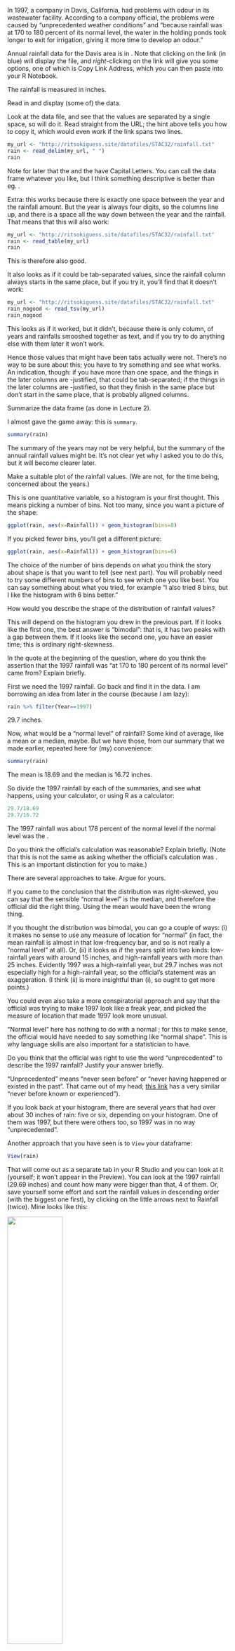 \question In 1997, a company in Davis, California, had problems with
odour in its wastewater facility. According to a company official, the
problems were caused by "unprecedented weather conditions" and "because
rainfall was at 170 to 180 percent of its normal level, the water in
the holding ponds took longer to exit for irrigation, giving it more
time to develop an odour."

Annual rainfall data for the Davis area is in \url{http://ritsokiguess.site/datafiles/STAC32/rainfall.txt}.
Note that clicking on the link (in blue) will display the file, and *right*-clicking on the link will give you some options, one of which is Copy Link Address, which you can then paste into your R Notebook.

The rainfall is
measured in inches.



\bP

  \p Read in and display (some of) the data.
  
  \bS
  

  
  Look at the data file, and see that the values are separated by a
  single space, so \verb=read_delim= will do it. Read straight from
  the URL; the hint above tells you how to copy it, which would even work if the link spans two lines.
    
```r
my_url <- "http://ritsokiguess.site/datafiles/STAC32/rainfall.txt"
rain <- read_delim(my_url, " ")
rain
```

Note for later that the \verb=Year= and the \verb=Rainfall= have
Capital Letters. You can call the data frame whatever you like, but I
think something descriptive is better than eg.\ \verb=mydata=.



Extra: this works because there is exactly one space between the year and the
rainfall amount. But the year is always four digits, so the columns
line up, and there is a space all the way down between the year and
the rainfall. That means that this will also work: 

```r
my_url <- "http://ritsokiguess.site/datafiles/STAC32/rainfall.txt"
rain <- read_table(my_url)
rain
```


This is therefore also good.

It also looks as if it could be tab-separated values, since the rainfall
column always starts in the same place, but if you try it, you'll find
that it doesn't work:

```r
my_url <- "http://ritsokiguess.site/datafiles/STAC32/rainfall.txt"
rain_nogood <- read_tsv(my_url)
rain_nogood
```


This looks as if it worked, but it didn't, because there is only
\emph{one} column, of years and rainfalls smooshed together as text,
and if you try to do anything else with them later it won't work.

Hence those values that might have been tabs actually were
not. There's no way to be sure about this; you have to try something
and see what works. An indication, though: if you have more than one
space, and the things in the later columns are \emph{left}-justified,
that could be tab-separated; if the things in the later columns are
\emph{right}-justified, so that they finish in the same place but
don't start in the same place, that is probably aligned columns. 


  \eS
  
  \p Summarize the data frame (as done in Lecture 2).
  
  \bS
  
  I almost gave the game away: this is `summary`.
  
```r
summary(rain)
```
  
  The summary of the years may not be very helpful, but the summary of the annual rainfall values might be. It's not clear yet why I asked you to do this, but it will become clearer later.
  
  \eS
  
  \p Make a suitable plot of the rainfall values. (We are not,
  for the time being, concerned about the years.)

\bS

This is one quantitative variable, so a histogram is your first
  thought. This means picking a number of bins. Not too many, since
    you want a picture of the shape:
  
```r
ggplot(rain, aes(x=Rainfall)) + geom_histogram(bins=8)
```
  
If you picked fewer bins, you'll get a different picture:

```r
ggplot(rain, aes(x=Rainfall)) + geom_histogram(bins=6)
```

The choice of the number of bins depends on what you think the story
about shape is that you want to tell (see next part). You will
probably need to try some different numbers of bins to see which one
you like best. You can say something about what you tried, for example "I also tried 8 bins, but I like the histogram with 6 bins better."


\eS

\p How would you describe the shape of the distribution of
  rainfall values?
  
  \bS

This will depend on the histogram you drew in the previous
    part. If it looks like the first one, the best answer is
    "bimodal": that is, it has two peaks with a gap between them. If
    it looks like the second one, you have an easier time; this is
    ordinary right-skewness.
  
  \eS
  
  \p In the quote at the beginning of the question, where do you
  think the assertion that the 1997 rainfall was "at 170 to 180
  percent of its normal level" came from? Explain briefly.
 
 \bS
 
  First we
    need the 1997 rainfall. Go back and find it in the data. I am borrowing an idea from later in the course (because I am lazy):
  
```r
rain %>% filter(Year==1997)
```

29.7 inches.

Now, what would be a "normal level" of rainfall? Some kind of average, like a mean or a median, maybe. But we have those, from our summary that we made earlier, repeated here for (my) convenience:

```r
summary(rain)
```

The mean is 18.69 and the median is 16.72 inches.

So divide the 1997 rainfall by each of the summaries, and see what happens, using
your calculator, or using R as a calculator:

```r
29.7/18.69
29.7/16.72
```

The 1997 rainfall was about 178 percent of the normal level if the normal
level was the \emph{median}.


 \eS
 
   \p Do you think the official's calculation was reasonable? 
  Explain briefly. (Note that this is not the same as asking whether
  the official's calculation was \emph{correct}. This is an important
  distinction for you to make.)
 
 \bS
    There are several approaches to take. Argue for yours.
    
  If you came to the conclusion that the distribution was
    right-skewed, you can say that the sensible "normal level" is
    the median, and therefore the official did the right thing. Using
    the mean would have been the wrong thing.
    
   If you thought the distribution was bimodal, you can go a couple
    of ways: (i) it makes no sense to use any measure of location for
    "normal" (in fact, the mean rainfall is almost in that low-frequency bar,
    and so is not really a "normal level" at all). Or, (ii) it looks
    as if the years split into two kinds: low-rainfall years with
    around 15 inches, and high-rainfall years with more than 25
    inches. Evidently 1997 was a high-rainfall year, but 29.7 inches
    was not especially high for a high-rainfall year, so the
    official's statement was an exaggeration. (I think (ii) is more
    insightful than (i), so ought to get more points.)
    
  You could even also take a more conspiratorial approach and say
    that the official was trying to make 1997 look like a freak year,
    and picked the measure of location that made 1997 look more
    unusual. 
    
  "Normal level" here has nothing to do with a normal
    \emph{distribution}; for this to make sense, the official would
    have needed to say something like "normal shape". This is why
    language skills are also important for a statistician to have.
 
 \eS
 
   \p Do you think that the official was right to use the word
  "unprecedented" to describe the 1997 rainfall? Justify your answer
  briefly. 

\bS
    "Unprecedented" means "never seen before" or "never having
    happened or existed in the past".\endnote{Searching for
      \emph{define} followed by a word is a good way to find out
      exactly what a word means, if you are not sure, but you should at least say where you got the definition from if you had to look it up.} That came out of my head; [this link](https://www.dictionary.com/browse/unprecedented) has a very similar "never before known or experienced").
    
  If you look back at your histogram, there are several years that
    had over about 30 inches of rain: five or six, depending on your
    histogram. One of them was 1997, but there were others too, so
    1997 was in no way "unprecedented". 
    
  Another approach that you have seen is to `View` your dataframe:

```r
View(rain)
```
    
That will come out as a  separate tab in your R Studio and you can look at it (yourself; it won't appear in the Preview). You can look at the 1997 rainfall (29.69 inches) and count how many were bigger than that, 4 of them. Or, save yourself some effort\endnote{When you have a computer at your disposal, it's worth taking a few minutes to figure out how to use it to make your life easier.} and sort the rainfall values in descending order (with the biggest one first), by clicking on the little arrows next to Rainfall (twice). Mine looks like this:

![](Screenshot_2020-09-11_15-17-51.png){height=50%}

Later, we learn how to sort in code, which goes like this (to sort highest first):

```r
rain %>% arrange(desc(Rainfall))
``` 


A more sophisticated way that we learn later:

```r
rain %>% summarize(max=max(Rainfall))
```

This is greater than the rainfall for 1997, ruling out "unprecedented".


 1997 was only the \emph{fifth} highest rainfall, and two of the
higher ones were also in the 1990s. Definitely not
"unprecedented". The official needs to get a new dictionary!

\eS

\eP

